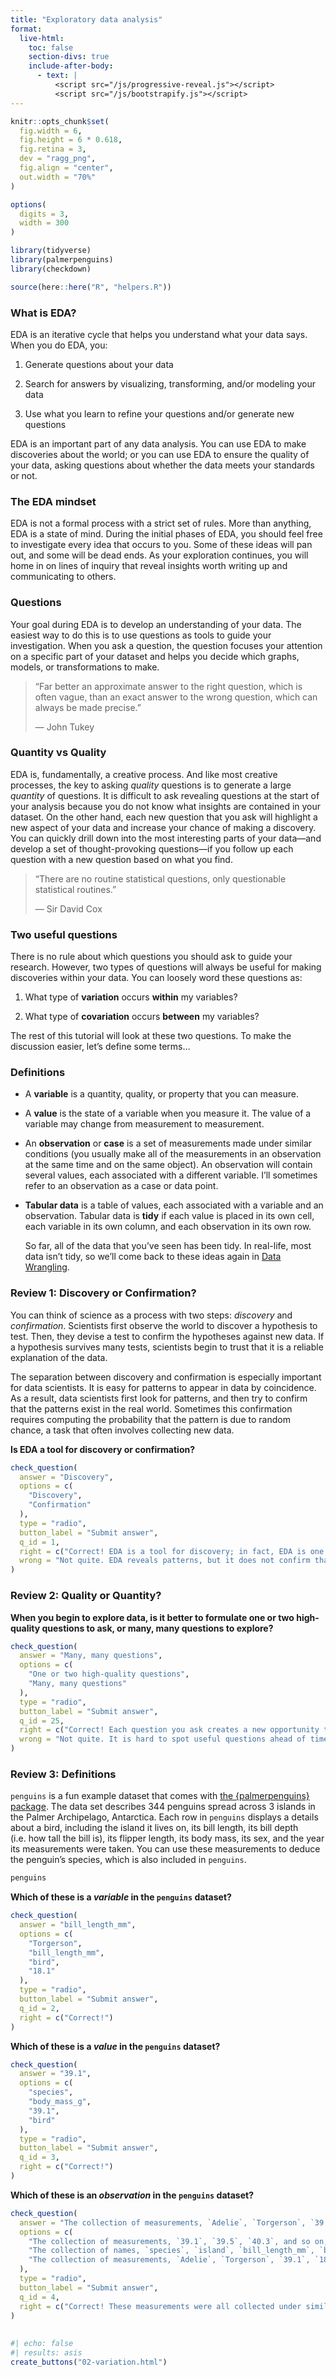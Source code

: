 ```yaml
---
title: "Exploratory data analysis"
format:
  live-html: 
    toc: false
    section-divs: true
    include-after-body: 
      - text: |
          <script src="/js/progressive-reveal.js"></script>
          <script src="/js/bootstrapify.js"></script>
---
```


```r
knitr::opts_chunk$set(
  fig.width = 6,
  fig.height = 6 * 0.618,
  fig.retina = 3,
  dev = "ragg_png",
  fig.align = "center",
  out.width = "70%"
)

options(
  digits = 3,
  width = 300
)

library(tidyverse)
library(palmerpenguins)
library(checkdown)

source(here::here("R", "helpers.R"))
```


### What is EDA? {.no-hide}

EDA is an iterative cycle that helps you understand what your data says. When you do EDA, you:

1. Generate questions about your data

1. Search for answers by visualizing, transforming, and/or modeling your data

1. Use what you learn to refine your questions and/or generate new questions

EDA is an important part of any data analysis. You can use EDA to make discoveries about the world; or you can use EDA to ensure the quality of your data, asking questions about whether the data meets your standards or not.

### The EDA mindset

EDA is not a formal process with a strict set of rules. More than anything, EDA is a state of mind. During the initial phases of EDA, you should feel free to investigate every idea that occurs to you. Some of these ideas will pan out, and some will be dead ends. As your exploration continues, you will home in on lines of inquiry that reveal insights worth writing up and communicating to others.

### Questions

Your goal during EDA is to develop an understanding of your data. The easiest way to do this is to use questions as tools to guide your investigation. When you ask a question, the question focuses your attention on a specific part of your dataset and helps you decide which graphs, models, or transformations to make.

> "Far better an approximate answer to the right question, which is often
> vague, than an exact answer to the wrong question, which can always be made
> precise." 
> 
> --- John Tukey

### Quantity vs Quality

EDA is, fundamentally, a creative process. And like most creative processes, the key to asking _quality_ questions is to generate a large _quantity_ of questions. It is difficult to ask revealing questions at the start of your analysis because you do not know what insights are contained in your dataset. On the other hand, each new question that you ask will highlight a new aspect of your data and increase your chance of making a discovery. You can quickly drill down into the most interesting parts of your data---and develop a set of thought-provoking questions---if you follow up each question with a new question based on what you find.

> "There are no routine statistical questions, only questionable statistical
> routines." 
> 
> --- Sir David Cox

### Two useful questions

There is no rule about which questions you should ask to guide your research. However, two types of questions will always be useful for making discoveries within your data. You can loosely word these questions as:

1. What type of **variation** occurs **within** my variables?

1. What type of **covariation** occurs **between** my variables?

The rest of this tutorial will look at these two questions. To make the discussion easier, let's define some terms...

### Definitions

* A __variable__ is a quantity, quality, or property that you can measure. 

* A __value__ is the state of a variable when you measure it. The value of a variable may change from measurement to measurement.
  
* An __observation__ or __case__ is a set of measurements made under similar conditions (you usually make all of the measurements in an observation at the same time and on the same object). An observation will contain several values, each associated with a different variable. I'll sometimes refer to an observation as a case or data point.

* __Tabular data__ is a table of values, each associated with a variable and an observation. Tabular data is __tidy__ if each value is placed in its own cell, each variable in its own column, and each observation in its own row. 
    
  So far, all of the data that you've seen has been tidy. In real-life, most data isn't tidy, so we'll come back to these ideas again in [Data Wrangling](/tidy-data/01-reshape-data/index.qmd).


### Review 1: Discovery or Confirmation?

You can think of science as a process with two steps: _discovery_ and _confirmation_. Scientists first observe the world to discover a hypothesis to test. Then, they devise a test to confirm the hypotheses against new data. If a hypothesis survives many tests, scientists begin to trust that it is a reliable explanation of the data.

The separation between discovery and confirmation is especially important for data scientists. It is easy for patterns to appear in data by coincidence. As a result, data scientists first look for patterns, and then try to confirm that the patterns exist in the real world. Sometimes this confirmation requires computing the probability that the pattern is due to random chance, a task that often involves collecting new data.

::: {.callout-note appearance="simple" icon=false .question}

**Is EDA a tool for discovery or confirmation?**

```r
check_question(
  answer = "Discovery", 
  options = c(
    "Discovery",
    "Confirmation"
  ), 
  type = "radio", 
  button_label = "Submit answer", 
  q_id = 1,
  right = c("Correct! EDA is a tool for discovery; in fact, EDA is one of the most fruitful tools for discovery in science. We'll focus on discovery throughout this primer, but remember that you should test any pattern that you discover before you rely on it."),
  wrong = "Not quite. EDA reveals patterns, but it does not confirm that those patterns exist beyond your data set."
)
```
:::


### Review 2: Quality or Quantity?

::: {.callout-note appearance="simple" icon=false .question}

**When you begin to explore data, is it better to formulate one or two high-quality questions to ask, or many, many questions to explore?**

```r
check_question(
  answer = "Many, many questions", 
  options = c(
    "One or two high-quality questions",
    "Many, many questions"
  ), 
  type = "radio", 
  button_label = "Submit answer", 
  q_id = 25,
  right = c("Correct! Each question you ask creates a new opportunity to discover something surprising. You can lead yourself to high-value questions by iterating on questions that reveal unexpected results."),
  wrong = "Not quite. It is hard to spot useful questions ahead of time because you don't know which discoveries are waiting in your data."
)
```
:::


### Review 3: Definitions

`penguins` is a fun example dataset that comes with [the {palmerpenguins} package](https://allisonhorst.github.io/palmerpenguins/). The data set describes 344 penguins spread across 3 islands in the Palmer Archipelago, Antarctica. Each row in `penguins` displays a details about a bird, including the island it lives on, its bill length, its bill depth (i.e. how tall the bill is), its flipper length, its body mass, its sex, and the year its measurements were taken. You can use these measurements to deduce the penguin's species, which is also included in `penguins`.

```r
penguins
```

::: {.callout-note appearance="simple" icon=false .question}

**Which of these is a *variable* in the `penguins` dataset?**

```r
check_question(
  answer = "bill_length_mm", 
  options = c(
    "Torgerson",
    "bill_length_mm",
    "bird",
    "18.1"
  ), 
  type = "radio", 
  button_label = "Submit answer", 
  q_id = 2,
  right = c("Correct!")
)
```

:::

::: {.callout-note appearance="simple" icon=false .question}
**Which of these is a *value* in the `penguins` dataset?**

```r
check_question(
  answer = "39.1", 
  options = c(
    "species",
    "body_mass_g",
    "39.1",
    "bird"
  ), 
  type = "radio", 
  button_label = "Submit answer", 
  q_id = 3,
  right = c("Correct!")
)
```

:::

::: {.callout-note appearance="simple" icon=false .question}
**Which of these is an *observation* in the `penguins` dataset?**

```r
check_question(
  answer = "The collection of measurements, `Adelie`, `Torgerson`, `39.1`, `18.7`, `181`, `3750`, `male`, and `2007`, which describe the first penguin in the dataset.", 
  options = c(
    "The collection of measurements, `39.1`, `39.5`, `40.3`, and so on, which are all of the values in the `bill_length_mm` column.",
    "The collection of names, `species`, `island`, `bill_length_mm`, `bill_depth_mm`, `flipper_length_mm`, `body_mass_g`, `sex`, and `year`.",
    "The collection of measurements, `Adelie`, `Torgerson`, `39.1`, `18.7`, `181`, `3750`, `male`, and `2007`, which describe the first penguin in the dataset."
  ), 
  type = "radio", 
  button_label = "Submit answer", 
  q_id = 4,
  right = c("Correct! These measurements were all collected under similar circumstances: on the same penguin, presumably at the same time. If a relationship exists between the variables that these values describe, we would expect the relationship to also exist between these values.")
)
```
:::


##

```r
#| echo: false
#| results: asis
create_buttons("02-variation.html")
```
